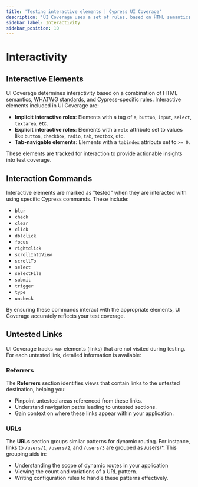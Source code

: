 ```yaml
---
title: 'Testing interactive elements | Cypress UI Coverage'
description: 'UI Coverage uses a set of rules, based on HTML semantics, WHATWG standards, as well as some additional rules defined by Cypress, to determine which elements are interactive.'
sidebar_label: Interactivity
sidebar_position: 10
---
```


<ProductHeading product="ui-coverage" />

# Interactivity

## Interactive Elements

UI Coverage determines interactivity based on a combination of HTML semantics, [WHATWG standards](https://html.spec.whatwg.org/dev/dom.html#interactive-content), and Cypress-specific rules. Interactive elements included in UI Coverage are:

- **Implicit interactive roles**: Elements with a tag of `a`, `button`, `input`, `select`, `textarea`, etc.
- **Explicit interactive roles**: Elements with a `role` attribute set to values like `button`, `checkbox`, `radio`, `tab`, `textbox`, etc.
- **Tab-navigable elements**: Elements with a `tabindex` attribute set to `>= 0`.

These elements are tracked for interaction to provide actionable insights into test coverage.

## Interaction Commands

Interactive elements are marked as "tested" when they are interacted with using specific Cypress commands. These include:

- `blur`
- `check`
- `clear`
- `click`
- `dblclick`
- `focus`
- `rightclick`
- `scrollIntoView`
- `scrollTo`
- `select`
- `selectFile`
- `submit`
- `trigger`
- `type`
- `uncheck`

By ensuring these commands interact with the appropriate elements, UI Coverage accurately reflects your test coverage.

## Untested Links

UI Coverage tracks `<a>` elements (links) that are not visited during testing. For each untested link, detailed information is available:

### Referrers

The **Referrers** section identifies views that contain links to the untested destination, helping you:

- Pinpoint untested areas referenced from these links.
- Understand navigation paths leading to untested sections.
- Gain context on where these links appear within your application.

### URLs

The **URLs** section groups similar patterns for dynamic routing. For instance, links to `/users/1`, `/users/2`, and `/users/3` are grouped as /users/\*. This grouping aids in:

- Understanding the scope of dynamic routes in your application
- Viewing the count and variations of a URL pattern.
- Writing configuration rules to handle these patterns effectively.
